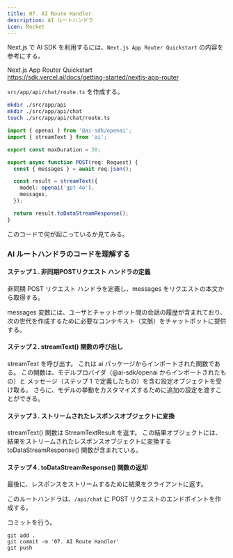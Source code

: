 ```yaml
---
title: 07. AI Route Handler
description: AI ルートハンドラ
icon: Rocket
---
```


Next.js で AI SDK を利用するには、`Next.js App Router Quickstart` の内容を参考にする。

Next.js App Router Quickstart<br />
https://sdk.vercel.ai/docs/getting-started/nextjs-app-router

`src/app/api/chat/route.ts` を作成する。

```bash title="Terminal"
mkdir ./src/app/api
mkdir ./src/app/api/chat
touch ./src/app/api/chat/route.ts
```

```ts title="src/app/api/chat/route.ts"
import { openai } from '@ai-sdk/openai';
import { streamText } from 'ai';

export const maxDuration = 30;

export async function POST(req: Request) {
  const { messages } = await req.json();

  const result = streamText({
    model: openai('gpt-4o'),
    messages,
  });

  return result.toDataStreamResponse();
}
```

このコードで何が起こっているか見てみる。

### AI ルートハンドラのコードを理解する

#### ステップ１. 非同期POSTリクエスト ハンドラの定義

非同期 POST リクエスト ハンドラを定義し、messages をリクエストの本文から取得する。

messages 変数には、ユーザとチャットボット間の会話の履歴が含まれており、
次の世代を作成するために必要なコンテキスト（文脈）をチャットボットに提供する。

#### ステップ２. streamText() 関数の呼び出し

streamText を呼び出す。
これは ai パッケージからインポートされた関数である。
この関数は、モデルプロバイダ（@ai-sdk/openai からインポートされたもの）と
メッセージ（ステップ 1 で定義したもの）を含む設定オブジェクトを受け取る。
さらに、モデルの挙動をカスタマイズするために追加の設定を渡すことができる。

#### ステップ３. ストリームされたレスポンスオブジェクトに変換

streamText() 関数は StreamTextResult を返す。
この結果オブジェクトには、結果をストリームされたレスポンスオブジェクトに変換する toDataStreamResponse() 関数が含まれている。

#### ステップ４. toDataStreamResponse() 関数の返却

最後に、レスポンスをストリームするために結果をクライアントに返す。

このルートハンドラは、`/api/chat` に POST リクエストのエンドポイントを作成する。

コミットを行う。

```shell title="Terminal"
git add .
git commit -m '07. AI Route Handler'
git push
```
